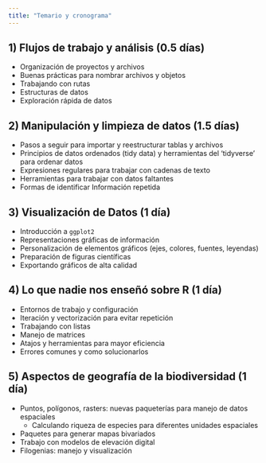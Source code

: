 ```yaml
---
title: "Temario y cronograma"
---
```


## 1) Flujos de trabajo y análisis (0.5 días)

- Organización de proyectos y archivos  
- Buenas prácticas para nombrar archivos y objetos
- Trabajando con rutas  
- Estructuras de datos  
- Exploración rápida de datos  

## 2) Manipulación y limpieza de datos (1.5 días)

- Pasos a seguir para importar y reestructurar tablas y archivos
- Principios de datos ordenados (tidy data) y herramientas del 'tidyverse' para ordenar datos  
- Expresiones regulares para trabajar con cadenas de texto  
- Herramientas para trabajar con datos faltantes  
- Formas de identificar Información repetida

## 3) Visualización de Datos (1 día)

- Introducción a `ggplot2` 
- Representaciones gráficas de información   
- Personalización de elementos gráficos (ejes, colores, fuentes, leyendas) 
- Preparación de figuras científicas  
- Exportando gráficos de alta calidad  

## 4) Lo que nadie nos enseñó sobre R (1 día)

- Entornos de trabajo y configuración  
- Iteración y vectorización para evitar repetición 
- Trabajando con listas  
- Manejo de matrices  
- Atajos y herramientas para mayor eficiencia   
- Errores comunes y como solucionarlos  

## 5) Aspectos de geografía de la biodiversidad (1 día)

- Puntos, polígonos, rasters: nuevas paqueterías para manejo de datos espaciales 
  * Calculando riqueza de especies para diferentes unidades espaciales  
- Paquetes para generar mapas bivariados  
- Trabajo con modelos de elevación digital 
- Filogenias: manejo y visualización 

